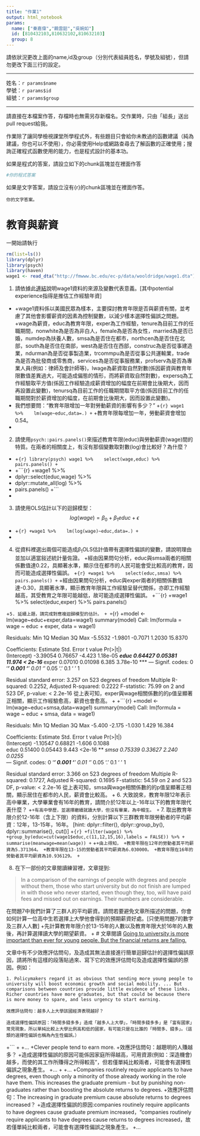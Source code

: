 ```yaml
---
title: "作業1"
output: html_notebook
params:
  name: ["秦嘉偉","饒雲韶","吳婉如"]
  id: [810432103,810632102,810632103]
  group: 8
---
```

請依狀況更改上面的name,id及group（分別代表組員姓名，學號及組號），但請勿更改下面三行的設定。  

***
姓名：`r params$name`  
學號：`r params$id`  
組號：`r params$group`  

***

請直接在本檔案作答，存檔時也無需另存新檔名。交作業時，只由「組長」送出pull request給我。

作業除了讓同學檢視課堂所學程式外，有些題目只會給你未教過的函數建議（純為建議，你也可以不使用），你必需使用Help或網路查尋去了解函數的正確使用；搜詢正確程式函數使用的能力，也是程式設計的基本功。

如果是程式的答案，請設立如下的chunk區塊並在裡面作答
```r
#你的程式答案
```

如果是文字答案，請設立沒有{r}的chunk區塊並在裡面作答。
```
你的文字答案。
```

# 教育與薪資 

一開始請執行
```r
rm(list=ls())
library(dplyr)
library(psych)
library(haven)
wage1 <- read_dta("http://fmwww.bc.edu/ec-p/data/wooldridge/wage1.dta")
```

1. 請依據此[連結](http://fmwww.bc.edu/ec-p/data/wooldridge/wage1.des)說明wage1資料的來源及變數代表意義。[其中potential experience指得是推估工作經驗年資]
+
+wage1資料係以美國民眾為樣本，主要探討教育年限是否與薪資有關，並考慮了其他會影響薪資的因素為控制變數，以減少樣本選擇性偏誤之問題。
+wage為薪資，educ為教育年限，exper為工作經驗，tenure為目前工作的任職期間，nonwhite為是否為非白人，female為是否為女性，married為是否已婚，numdep為扶養人數，smsa為是否住在都市，northcen為是否住在北部，south為是否住在南部，west為是否住在西部，construc為是否從事建造業，ndurman為是否從事製造業，trcommpu為是否從事公共運輸業，trade為是否為批發商或零售商，services為是否從事服務業，profserv為是否為專業人員(例如：律師及會計師等)，lwage為薪資取自然對數(係因薪資與教育年限數值差異過大，可能造成偏態的情形，而將薪資取自然對數)，expersq為工作經驗取平方值(係因工作經驗造成薪資增加的幅度在前期會比後期大，因而再設置此變數)，tenursq為目前工作的任職期間取平方值(係因目前工作的任職期間對於薪資增加的幅度，在前期會比後期大，因而設置此變數)。
+
我們想要問："教育年限增加一年對勞動薪資的影響有多少？"
+```{r}
wage1 %>% 
  lm(wage~educ,data=.)
+```
+教育年限每增加一年，勞動薪資會增加0.54。
+
2. 請使用`psych::pairs.panels()`來描述教育年限(educ)與勞動薪資(wage)間的特質。在兩者的相關度上，有沒有那個變數取對數(log)會比較好？為什麼？
+
+```{r}
library(psych)
wage1 %>% 
  select(wage,educ) %>%
  pairs.panels()
+```
+
+```{r}
+wage1 %>% 
+  dplyr::select(educ,wage) %>%
+  dplyr::mutate_all(log) %>%
+  pairs.panels()
+```
+
3. 請使用OLS估計以下的迴歸模型：
$$log(wage)=\beta_0+\beta_1 educ+\epsilon$$
+
+```{r}
+wage1 %>% 
  lm(log(wage)~educ,data=.)
+```
+
4. 從資料裡選出兩個可能造成$\beta_1$OLS估計值帶有選擇性偏誤的變數，請說明理由並加以適當敍述統計量佐證。
+經由因果問句分析，educ與smsa兩者的相關係數值達0.22，具顯著水準，顯示住在都市的人民可能會受比較高的教育，因而可能造成選擇性偏誤。
+```{r}
+wage1 %>% 
  select(educ,smsa) %>%
  pairs.panels()
+```
+經由因果問句分析，educ與exper兩者的相關係數值達-0.30，具顯著水準，顯示教育年限與工作經驗呈替代關係，亦即工作經驗越高，其受教育之年限可能越低，故可能造成選擇性偏誤。
+```{r}
+wage1 %>%
  select(educ,exper) %>% 
  pairs.panels()

+```
5. 延續上題，請完成對應複迴歸模型的估計。
+
+```{r}
+model <- lm(wage~educ+exper,data=wage1)
  summary(model)
Call:
lm(formula = wage ~ educ + exper, data = wage1)

Residuals:
    Min      1Q  Median      3Q     Max 
-5.5532 -1.9801 -0.7071  1.2030 15.8370 

Coefficients:
            Estimate Std. Error t value Pr(>|t|)    
(Intercept) -3.39054    0.76657  -4.423 1.18e-05 ***
educ         0.64427    0.05381  11.974  < 2e-16 ***
exper        0.07010    0.01098   6.385 3.78e-10 ***
---
Signif. codes:  0 ‘***’ 0.001 ‘**’ 0.01 ‘*’ 0.05 ‘.’ 0.1 ‘ ’ 1

Residual standard error: 3.257 on 523 degrees of freedom
Multiple R-squared:  0.2252,	Adjusted R-squared:  0.2222 
F-statistic: 75.99 on 2 and 523 DF,  p-value: < 2.2e-16
從上表可知，exper與wage相關係數的的p值呈顯著正相關，顯示工作經驗愈高，薪資也會愈高。
+
+```{r}
+model <- lm(wage~educ+smsa,data=wage1)
  summary(model)
Call:
lm(formula = wage ~ educ + smsa, data = wage1)

Residuals:
   Min     1Q Median     3Q    Max 
-5.400 -2.175 -1.030  1.429 16.384 

Coefficients:
            Estimate Std. Error t value Pr(>|t|)    
(Intercept) -1.10547    0.68821  -1.606   0.1088    
educ         0.51400    0.05443   9.443   <2e-16 ***
smsa         0.75339    0.33627   2.240   0.0255 *  
---
Signif. codes:  0 ‘***’ 0.001 ‘**’ 0.01 ‘*’ 0.05 ‘.’ 0.1 ‘ ’ 1

Residual standard error: 3.366 on 523 degrees of freedom
Multiple R-squared:  0.1727,	Adjusted R-squared:  0.1695 
F-statistic: 54.59 on 2 and 523 DF,  p-value: < 2.2e-16
從上表可知，smsa與wage相關係數的的p值呈顯著正相關，顯示居住在都市的人民，薪資會比較高。
+
6. 大致說來，教育年限12年表示高中畢業，大學畢業會有16年的教育，請問介於12年以上-16年以下的教育年限代表什麼？
+```
+有高中學歷，並選擇繼續就讀大學，但沒有畢業，為中輟生。
+```
7. 取出教育年限介於12-16年（含上下限）的資料，分別計算以下三群教育年限勞動者的平均薪資：12年，13-15年，16年。
[hint: dplyr::filter(), dplyr::group_by(), dplyr::summarise(), cut()]
+```{r}
+filter(wage1) %>%
+group_by(educ=cut(wage1$educ,c(11,12,15,16),labels = FALSE)) %>%
+  summarise(meanwage=mean(wage))
+```
+```
+由上得知，
+教育年限在12年的勞動者其平均薪資為5.371364。
+教育年限在13-15的勞動者其平均薪資為6.030000。
+教育年限在16年的勞動者其平均薪資為10.936129。
+```

8. 在下一部份的文章閱讀練習裡，文章提到: 

> In a comparison of the earnings of people with degrees and people without them, those who start university but do not finish are lumped in with those who never started, even though they, too, will have paid fees and missed out on earnings. Their numbers are considerable. 

在問題7中我們計算了三群人的平均薪資。請問若要避免文章所描述的問題，你會如何計算一位高中生若選擇上大學他會得到的預期薪資好處。[只使用問題7的數字及三群人人數]
+先計算教育年限介於13-15年的人數以及教育年限大於16年的人數後，再計算選擇讀大學的期望薪資。
+
# 文章閱讀
[Going to university is more important than ever for young people.
But the financial returns are falling.](https://www.economist.com/news/international/21736151-financial-returns-are-falling-going-university-more-important-ever)

文章中有不少效應評估問句，及造成其無法直接進行簡單迴歸估計的選擇性偏誤原因，請將所有這樣的段落貼過來、寫下它的效應評估問句及造成選擇性偏誤的原因。例如：

```
1. Policymakers regard it as obvious that sending more young people to university will boost economic growth and social mobility. ... But comparisons between countries provide little evidence of these links. Richer countries have more graduates, but that could be because there is more money to spare, and less urgency to start earning.

效應評估問句：越多人上大學該國經濟表現越好？

造成選擇性偏誤原因：「時間多錢多多」造成「越多人上大學」，「時間多錢多多」是「富有國家」常見現象，所以單純比較上大學比例高和低的國家，有可能只是在比誰的「時間多、錢多」。（這類的選擇性偏誤也稱為內生性偏誤。）
```
+```
+
+...
+Clever people tend to earn more.
+效應評估問句：越聰明的人賺越多？
+造成選擇性偏誤的原因可能係因家庭所得越高，可用資源(例如：深造機會)越多，而使的其工作所賺得之所得較高"，但若僅單純比較兩者，可能會有選擇性偏誤之現象產生。
+...
+
+...
+Companies routinely require applicants to have degrees, even though only a minority of those already working in the role have them. This increases the graduate premium - but by punishing non-graduates rather than boosting the absolute returns to degrees.
+效應評估問句：The increasing in graduate premium cause absolute returns to degrees increased？
+造成選擇性偏誤的原因:companies routinely require applicants to have degrees cause graduate premium increased，"companies routinely require applicants to have degrees cause returns to degrees increased，故若僅單純比較兩者，可能會有選擇性偏誤之現象產生。
+...